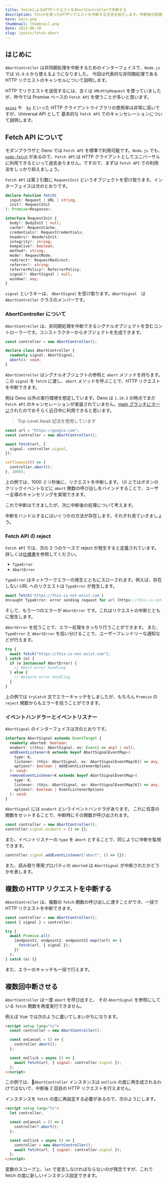 ```yaml
---
title: fetchによるHTTPリクエストをAbortControllerで中断する
description: fetchを使ったHTTPリクエストを中断する方法を紹介します。中断後の処理や、複数のHTTPリクエストの一括中断の方法など、実践的なケースにも触れ、正しいエラーハンドリングについて説明します。
hero: hero.png
thumbnail: thumbnail.png
date: 2021-06-10
slug: /posts/fetch-abort
---
```


## はじめに

`AbortController` は非同期処理を中断するためのインターフェイスで、`Node.js` では `15.0.0` から使えるようになりました。
今回は代表的な非同期処理である HTTP リクエストのキャンセルについて説明します。

HTTP でリクエストを送信するには、古くは `XMLHttpRequest` を使っていましたが、昨今では Promise ベースの `Fetch API` を使うことが多いと思います。

[`axios`](https://github.com/axios/axios) や　[`ky`](https://github.com/sindresorhus/ky) といった HTTP クライアントライブラリの使用率は非常に高いですが、Universal API として 基本的な `Fetch API` でのキャンセレーションについて説明します。

## Fetch API について

モダンブラウザと Deno では `Fetch API` を標準で利用可能です。`Node.js` でも、[`node-fetch`](https://github.com/node-fetch/node-fetch) があるので、`Fetch API` は HTTP クライアントとしてユニバーサルに利用できるといって過言ありません。ですので、まずは `Fetch API` での利用法をしっかり抑えましょう。

`Fetch API` は第２引数に `RequestInit` というオブジェクトを受け取ります。インターフェイスは次のとおりです。

```ts
declare function fetch(
  input: Request | URL | string,
  init?: RequestInit
): Promise<Response>;

interface RequestInit {
  body?: BodyInit | null;
  cache?: RequestCache;
  credentials?: RequestCredentials;
  headers?: HeadersInit;
  integrity?: string;
  keepalive?: boolean;
  method?: string;
  mode?: RequestMode;
  redirect?: RequestRedirect;
  referrer?: string;
  referrerPolicy?: ReferrerPolicy;
  signal?: AbortSignal | null;
  window?: any;
}
```

`signal` というキーは、 `AbortSignal` を受け取ります。`AbortSignal`　は `AbortController` クラスのメンバーです。

### AbortController について

`AbortController` は、非同期処理を中断できるシグナルオブジェクトを含むコントローラーです。コンストラクターからオブジェクトを生成できます。

```ts
const controller = new AbortController();

declare class AbortController {
  readonly signal: AbortSignal;
  abort(): void;
}
```

`AbortController` はシグナルオブジェクトの参照と `abort` メソッドを持ちます。この `signal` を `fetch` に渡し、`abort` メソッドを呼ぶことで、HTTP リクエストを中断できます。

例は Deno 以外の実行環境を想定しています。Deno は `1.10.3` の時点でまだ `Fetch API` のキャンセレーションが実装されていません。[main ブランチにマージ](https://github.com/denoland/deno/pull/10863)されたのでおそらく近日中に利用できると思います。

> Top-Level Await 記法を使用しています

```ts
const url = "https://google.com";
const controller = new AbortController();

await fetch(url, {
  signal: controller.signal,
});

setTimeout(() => {
  controller.abort();
}, 1000);
```

上の例では、1000 ミリ秒後に、リクエストを中断します。 UI 上ではボタンのクリックイベントなどに `abort` 関数の呼び出しをバインドすることで、ユーザー主導のキャンセリングを実現できます。

これで中断はできましたが、次に中断後の処理について考えます。

中断をハンドルするにはいくつかの方法が存在します。それぞれ見ていきましょう。

### Fetch API の reject

`Fetch API` では、次の 2 つのケースで reject が発生すると定義されています。詳しくは[仕様書](https://fetch.spec.whatwg.org/)を参照してください。

- `TypeError`
- `AbortError`

`TypeError` はネットワークエラーの発生とともにスローされます。例えば、存在しない URL へのリクエストは `TypeError` が発生します。

```ts
await fetch('https://this-is-not-exist.com')
Uncaught TypeError: error sending request for url (https://this-is-not-exist.com/): error trying to connect: dns error: failed to lookup address information: nodename nor servname provided, or not known
```

そして、もう一つのエラーが `AbortError` です。これはリクエストの中断とともに発生します。

`AbortError` を拾うことで、エラー処理をきっちり行うことができます。
また、`TypeError` と `AbortError` を拾い分けることで、ユーザーフレンドリーな通知などが行えます。

```ts
try {
  await fetch("https://this-is-not-exist.com");
} catch (e) {
  if (e instanceof AbortError) {
    // Abort error handling
  } else {
    // Network error handling
  }
}
```

上の例では `tryCatch` 文でエラーキャッチをしましたが、もちろん `Promise` の `reject` 関数からもエラーを拾うことができます。

### イベントハンドラーとイベントリスナー

`AbortSignal` のインターフェイスは次のとおりです。

```ts
interface AbortSignal extends EventTarget {
  readonly aborted: boolean;
  onabort: ((this: AbortSignal, ev: Event) => any) | null;
  addEventListener<K extends keyof AbortSignalEventMap>(
    type: K,
    listener: (this: AbortSignal, ev: AbortSignalEventMap[K]) => any,
    options?: boolean | AddEventListenerOptions
  ): void;
  removeEventListener<K extends keyof AbortSignalEventMap>(
    type: K,
    listener: (this: AbortSignal, ev: AbortSignalEventMap[K]) => any,
    options?: boolean | EventListenerOptions
  ): void;
}
```

`AbortSignal` には `onabort` というイベントハンドラがあります。
これに任意の関数をセットすることで、中断時にその関数が呼び出されます。

```ts
const controller = new AbortController();
controller.signal.onabort = () => {};
```

また、イベントリスナーの `type` を `abort` とすることで、同じように中断を監視できます。

```ts
controller.signal.addEventListener("abort", () => {});
```

また、読み取り専用プロパティの `aborted` は `AbortSignal` が中断されたかどうかを表します。

## 複数の HTTP リクエストを中断する

`AboutController` は、複数の `fetch` 関数の呼び出しに渡すことができ、一括で HTTP リクエストを中断できます。

```ts
const controller = new AbortController();
const { signal } = controller;

try {
  await Promise.all(
    [endpoint1, endpoint2, endpoint3].map((url) => {
      fetch(url, { signal });
    })
  );
} catch (e) {}
```

また、エラーのキャッチも一括で行えます。

## 複数回中断させる

`AbortController` は一度 `abort` を呼び出すと、
その `AbortSignal` を参照にしている `fetch` 関数を再度実行できません。

例えば Vue では次のように書いてしまいがちになります。

```html
<script setup lang="ts">
  const controller = new AbortController();

  const onCancel = () => {
    controller.abort();
  };

  const onClick = async () => {
    await fetch(url, { signal: controller.signal });
  };
</script>
```

この例では、`AbortController` インスタンスは `onClick` の度に再生成されるわけではないで、中断後 2 回目の HTTP リクエストを行えません。

インスタンスを `fetch` の度に再設定する必要があるので、次のようにします。

```html
<script setup lang="ts">
  let controller;

  const onCancel = () => {
    controller?.abort();
  };

  const onClick = async () => {
    controller = new AbortController();
    await fetch(url, { signal: controller.signal });
  };
</script>
```

変数のスコープ上、`let` で宣言しなければならないのが残念ですが、これで fetch の度に新しいインスタンス設定できます。
